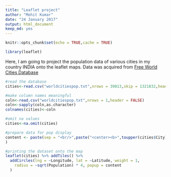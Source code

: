 ---
title: "Leaflet project"
author: "Mohit Kumar"
date: "24 January 2017"
output: html_document
keep_md: yes
---

```{r setup, include=FALSE}
knitr::opts_chunk$set(echo = TRUE,cache = TRUE)
```


```{r}
library(leaflet)

```

Here, I am going to project the population data of various cities in my country INDIA onto the leaflet maps. Data was acquired from [Free World Cities Database](http://download.maxmind.com/download/worldcities/worldcitiespop.txt.gz)
```{r}

#read the database
cities<-read.csv("worldcitiespop.txt",nrows = 39813,skip = 1321832,header = FALSE)

#make column names meaningful
coln<-read.csv("worldcitiespop.txt",nrows = 1,header = FALSE)
coln<-sapply(coln,as.character)
colnames(cities)<-coln

#omit na values
cities<-na.omit(cities)

```

```{r}
#prepare data for pop display
content <- paste(sep = "<br/>",paste("<center><b>",toupper(cities$City),"</b></center>"),paste("Population:",cities$Population)
)

```

```{r}

#printing the dataset onto the map
leaflet(cities) %>% addTiles() %>%
  addCircles(lng = ~Longitude, lat = ~Latitude, weight = 1,
    radius = ~sqrt(Population) * 4, popup = content
  )

```






